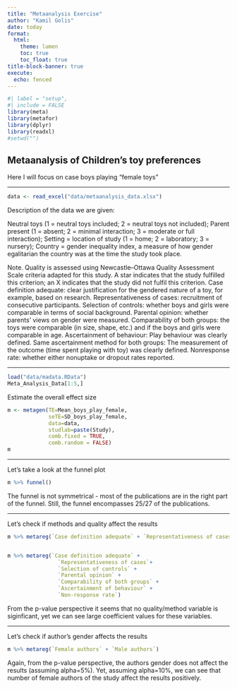 ```yaml
---
title: "Metaanalysis Exercise"
author: "Kamil Golis"
date: today
format:  
  html:
    theme: lumen
    toc: true
    toc_float: true
title-block-banner: true
execute:
  echo: fenced
---
```


```r
#| label = "setup",
#| include = FALSE
library(meta)
library(metafor)
library(dplyr)
library(readxl)
#setwd("")
```

## Metaanalysis of Children's toy preferences

Here I will focus on case boys playing "female toys" 

---


```r
data <- read_excel("data/metaanalysis_data.xlsx")
```

Description of the data we are given:

Neutral toys (1 = neutral toys included; 2 = neutral toys not included); Parent present (1 = absent; 2 = minimal interaction; 3 = moderate or full interaction); Setting = location of study (1 = home; 2 = laboratory; 3 = nursery); Country = gender inequality index, a measure of how gender egalitarian the country was at the time the study took place.

Note. Quality is assessed using Newcastle–Ottawa Quality Assessment Scale criteria adapted for this study. A star indicates that the study fulfilled this criterion; an X indicates that the study did not fulfil this criterion. Case definition adequate: clear justification for the gendered nature of a toy, for example, based on research. Representativeness of cases: recruitment of consecutive participants. Selection of controls: whether boys and girls were comparable in terms of social background. Parental opinion: whether parents’ views on gender were measured. Comparability of both groups: the toys were comparable (in size, shape, etc.) and if the boys and girls were comparable in age. Ascertainment of behaviour: Play behaviour was clearly defined. Same ascertainment method for both groups: The measurement of the outcome (time spent playing with toy) was clearly defined. Nonresponse rate: whether either nonuptake or dropout rates reported.

---

```r
load("data/madata.RData")
Meta_Analysis_Data[1:5,]
```

Estimate the overall effect size

```r
m <- metagen(TE=Mean_boys_play_female,
             seTE=SD_boys_play_female,
             data=data,
             studlab=paste(Study),
             comb.fixed = TRUE,
             comb.random = FALSE)
m
```


---

Let's take a look at the funnel plot

```r
m %>% funnel()
```

The funnel is not symmetrical - most of the publications are in the right part of the funnel. Still, the funnel encompasses 25/27 of the publications. 

---

Let's check if methods and quality affect the results
```r
m %>% metareg(`Case definition adequate` + `Representativeness of cases` + `Selection of controls` + `Parental opinion` + `Comparability of both groups` + `Ascertainment of behaviour` + `Same ascertainment method for both groups` + `Non‐response rate` + `NOS score`)


m %>% metareg(`Case definition adequate` +
                `Representativeness of cases`+
                `Selection of controls` +
                `Parental opinion` + 
                `Comparability of both groups` + 
                `Ascertainment of behaviour` +
                `Non‐response rate`)
```

From the p-value perspective it seems that no quality/method variable is siginficant, yet we can see large coefficient values for these variables.


---

Let's check if author's gender affects the results
```r
m %>% metareg(`Female authors` + `Male authors`)
```

Again, from the p-value perspective, the authors gender does not affect the results (assuming alpha=5%). Yet, assuming alpha=10%, we can see that number of female authors of the study affect the results positively.
